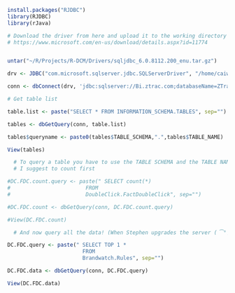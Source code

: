 ```r

install.packages("RJDBC")
library(RJDBC)
library(rJava)

# Download the driver from here and upload it to the working directory
# https://www.microsoft.com/en-us/download/details.aspx?id=11774


untar("~/R/Projects/R-DCM/Drivers/sqljdbc_6.0.8112.200_enu.tar.gz")

drv <- JDBC("com.microsoft.sqlserver.jdbc.SQLServerDriver", "/home/caiwenli/R/Projects/R-DCM/Drivers/sqljdbc_6.0/enu/jre8/sqljdbc42.jar")

conn <- dbConnect(drv, 'jdbc:sqlserver://Bi.ztrac.com;databaseName=ZTracEnterpriseDataWarehouse', 'Nancy Castillo', 'Summer17')

# Get table list

table.list <- paste("SELECT * FROM INFORMATION_SCHEMA.TABLES", sep="")

tables <- dbGetQuery(conn, table.list)

tables$queryname <- paste0(tables$TABLE_SCHEMA,".",tables$TABLE_NAME)

View(tables)

  # To query a table you have to use the TABLE SCHEMA and the TABLE NAME
  # I suggest to count first

#DC.FDC.count.query <- paste(" SELECT count(*) 
#                        FROM 
#                        DoubleClick.FactDoubleClick", sep="")

#DC.FDC.count <- dbGetQuery(conn, DC.FDC.count.query)

#View(DC.FDC.count)

  # And now query all the data! (When Stephen upgrades the server ( ͡° ͜ʖ ͡°))

DC.FDC.query <- paste(" SELECT TOP 1 *
                        FROM 
                        Brandwatch.Rules", sep="")

DC.FDC.data <- dbGetQuery(conn, DC.FDC.query)

View(DC.FDC.data)



```